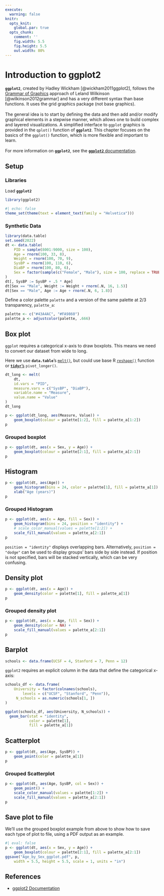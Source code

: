 ```yaml
---
execute: 
  warning: false
knitr:
  opts_knit:
    global.par: true
  opts_chunk: 
    comment: ''
    fig.width: 5.5
    fig.height: 5.5
    out.width: 80%
---
```

# Introduction to **ggplot2** {#sec-ggplot2}

**`ggplot2`**, created by Hadley Wickham [@wickham2011ggplot2], follows the 
[Grammar of Graphics](https://www.springer.com/statistics/computational/book/978-0-387-24544-7) 
approach of Leland Wilkinson [@wilkinson2012grammar] and has a very different 
syntax than base functions. It uses the grid graphics package (not base graphics).
<br><br>
The general idea is to start by defining the data and then add and/or modify 
graphical elements in a stepwise manner, which allows one to build complex and 
layered visualizations. A simplified interface to `ggplot` graphics is provided 
in the `qplot()` function of **`ggplot2`**. This chapter focuses on the basics of the
`ggplot()` function, which is more flexible and important to learn.
<br><br>
For more information on **`ggplot2`**, see the 
[**`ggplot2`** documentation](https://ggplot2.tidyverse.org/).

## Setup

### Libraries

Load **`ggplot2`**

```r
library(ggplot2)
```

```r
#| echo: false
theme_set(theme(text = element_text(family = "Helvetica")))
```

### Synthetic Data

```r
library(data.table)
set.seed(2022)
dt <- data.table(
    PID = sample(8001:9000, size = 100),
    Age = rnorm(100, 33, 8),
    Weight = rnorm(100, 70, 9),
    SysBP = rnorm(100, 110, 6),
    DiaBP = rnorm(100, 80, 6),
    Sex = factor(sample(c("Female", "Male"), size = 100, replace = TRUE))
)
dt[, SysBP := SysBP + .5 * Age]
dt[Sex == "Male", Weight := Weight + rnorm(.N, 16, 1.5)]
dt[Sex == "Male", Age := Age + rnorm(.N, 6, 1.8)]
```

Define a color palette `palette` and a version of the same palette at 2/3 transparency,
`palette_a`:

```r
palette <- c("#43A4AC", "#FA9860")
palette_a <- adjustcolor(palette, .666)
```

## Box plot

`ggplot` requires a categorical x-axis to draw boxplots. This means 
we need to convert our dataset from wide to long.

Here we use **`data.table`**'s [`melt()`](dtReshape.qmd), but could use base R 
[`reshape()`](dfReshape.qmd) function or [**`tidyr`**'s](https://tidyr.tidyverse.org/) `pivot_longer()`.

```r
dt_long <- melt(
    dt,
    id.vars = "PID",
    measure.vars = c("SysBP", "DiaBP"),
    variable.name = "Measure",
    value.name = "Value"
)
dt_long
```

```r
p <- ggplot(dt_long, aes(Measure, Value)) + 
    geom_boxplot(colour = palette[1:2], fill = palette_a[1:2])
p
```

### Grouped boxplot

```r
p <- ggplot(dt, aes(x = Sex, y = Age)) + 
    geom_boxplot(colour = palette[2:1], fill = palette_a[2:1])
p
```

## Histogram

```r
p <- ggplot(dt, aes(Age)) + 
    geom_histogram(bins = 24, color = palette[1], fill = palette_a[1]) +
    xlab("Age (years)")
p
```

### Grouped Histogram

```r
p <- ggplot(dt, aes(x = Age, fill = Sex)) + 
    geom_histogram(bins = 24, position = "identity") +
    # scale_color_manual(values = palette[1:2]) +
    scale_fill_manual(values = palette_a[2:1])
p
```

`position = "identity"` displays overlapping bars. Alternatively, `position = "dodge"` can be used to display groups' bars side by side instead. If position is not specified, bars will be stacked vertically, which can be very confusing.

## Density plot

```r
p <- ggplot(dt, aes(x = Age)) + 
    geom_density(color = palette[1], fill = palette_a[1])
p
```

### Grouped density plot

```r
p <- ggplot(dt, aes(x = Age, fill = Sex)) + 
    geom_density(color = NA) +
    scale_fill_manual(values = palette_a[2:1])
p
```

## Barplot

```r
schools <- data.frame(UCSF = 4, Stanford = 7, Penn = 12)
```

`ggplot2` requires an explicit column in the data that define the categorical 
x-axis:

```r
schools_df <- data.frame(
    University = factor(colnames(schools), 
        levels = c("UCSF", "Stanford", "Penn")),
     N_schools = as.numeric(schools[1, ])
)

ggplot(schools_df, aes(University, N_schools)) +
  geom_bar(stat = "identity", 
           color = palette[1], 
           fill = palette_a[1])
```

## Scatterplot

```r
p <- ggplot(dt, aes(Age, SysBP)) +
    geom_point(color = palette_a[1])
p
```

### Grouped Scatterplot

```r
p <- ggplot(dt, aes(Age, SysBP, col = Sex)) +
    geom_point() +
    scale_color_manual(values = palette[1:2]) +
    scale_fill_manual(values = palette_a[2:1])
p
```

## Save plot to file

We'll use the grouped boxplot example from above to show how to save each type of plot
to file, using a PDF output as an example.

```r
#| eval: false
p <- ggplot(dt, aes(x = Sex, y = Age)) + 
    geom_boxplot(colour = palette[2:1], fill = palette_a[2:1])
ggsave("Age_by_Sex_ggplot.pdf", p,
    width = 5.5, height = 5.5, scale = 1, units = "in")
```

## References

- [ggplot2 Documentation](https://ggplot2.tidyverse.org/)
